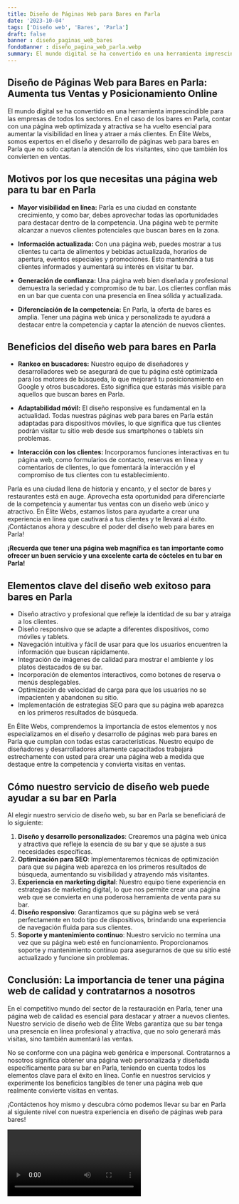 ```yaml
---
title: Diseño de Páginas Web para Bares en Parla
date: '2023-10-04'
tags: ['Diseño web', 'Bares', 'Parla']
draft: false
banner : diseño_paginas_web_bares
fondoBanner : diseño_pagina_web_parla.webp
summary: El mundo digital se ha convertido en una herramienta imprescindible para las empresas de todos los sectores. En el caso de los bares en Parla, contar con una página web optimizada y atractiva se ha vuelto esencial para aumentar la visibilidad en línea y atraer a más clientes. En Élite Webs, somos expertos en el diseño y desarrollo de páginas web para bares en Parla que no solo captan la atención de los visitantes, sino que también los convierten en ventas.
---
```


## Diseño de Páginas Web para Bares en Parla: Aumenta tus Ventas y Posicionamiento Online

El mundo digital se ha convertido en una herramienta imprescindible para las empresas de todos los sectores. En el caso de los bares en Parla, contar con una página web optimizada y atractiva se ha vuelto esencial para aumentar la visibilidad en línea y atraer a más clientes. En Élite Webs, somos expertos en el diseño y desarrollo de páginas web para bares en Parla que no solo captan la atención de los visitantes, sino que también los convierten en ventas.

## Motivos por los que necesitas una página web para tu bar en Parla

- **Mayor visibilidad en línea:** Parla es una ciudad en constante crecimiento, y como bar, debes aprovechar todas las oportunidades para destacar dentro de la competencia. Una página web te permite alcanzar a nuevos clientes potenciales que buscan bares en la zona.

- **Información actualizada:** Con una página web, puedes mostrar a tus clientes tu carta de alimentos y bebidas actualizada, horarios de apertura, eventos especiales y promociones. Esto mantendrá a tus clientes informados y aumentará su interés en visitar tu bar.

- **Generación de confianza:** Una página web bien diseñada y profesional demuestra la seriedad y compromiso de tu bar. Los clientes confían más en un bar que cuenta con una presencia en línea sólida y actualizada.

- **Diferenciación de la competencia:** En Parla, la oferta de bares es amplia. Tener una página web única y personalizada te ayudará a destacar entre la competencia y captar la atención de nuevos clientes.

## Beneficios del diseño web para bares en Parla

- **Rankeo en buscadores:** Nuestro equipo de diseñadores y desarrolladores web se asegurará de que tu página esté optimizada para los motores de búsqueda, lo que mejorará tu posicionamiento en Google y otros buscadores. Esto significa que estarás más visible para aquellos que buscan bares en Parla.

- **Adaptabilidad móvil:** El diseño responsive es fundamental en la actualidad. Todas nuestras páginas web para bares en Parla están adaptadas para dispositivos móviles, lo que significa que tus clientes podrán visitar tu sitio web desde sus smartphones o tablets sin problemas.

- **Interacción con los clientes:** Incorporamos funciones interactivas en tu página web, como formularios de contacto, reservas en línea y comentarios de clientes, lo que fomentará la interacción y el compromiso de tus clientes con tu establecimiento.

Parla es una ciudad llena de historia y encanto, y el sector de bares y restaurantes está en auge. Aprovecha esta oportunidad para diferenciarte de la competencia y aumentar tus ventas con un diseño web único y atractivo. En Élite Webs, estamos listos para ayudarte a crear una experiencia en línea que cautivará a tus clientes y te llevará al éxito. ¡Contáctanos ahora y descubre el poder del diseño web para bares en Parla!

**¡Recuerda que tener una página web magnífica es tan importante como ofrecer un buen servicio y una excelente carta de cócteles en tu bar en Parla!**

<GifSeo />

<Cta />

## Elementos clave del diseño web exitoso para bares en Parla

- Diseño atractivo y profesional que refleje la identidad de su bar y atraiga a los clientes.
- Diseño responsivo que se adapte a diferentes dispositivos, como móviles y tablets.
- Navegación intuitiva y fácil de usar para que los usuarios encuentren la información que buscan rápidamente.
- Integración de imágenes de calidad para mostrar el ambiente y los platos destacados de su bar.
- Incorporación de elementos interactivos, como botones de reserva o menús desplegables.
- Optimización de velocidad de carga para que los usuarios no se impacienten y abandonen su sitio.
- Implementación de estrategias SEO para que su página web aparezca en los primeros resultados de búsqueda.

En Élite Webs, comprendemos la importancia de estos elementos y nos especializamos en el diseño y desarrollo de páginas web para bares en Parla que cumplan con todas estas características. Nuestro equipo de diseñadores y desarrolladores altamente capacitados trabajará estrechamente con usted para crear una página web a medida que destaque entre la competencia y convierta visitas en ventas.

## Cómo nuestro servicio de diseño web puede ayudar a su bar en Parla

Al elegir nuestro servicio de diseño web, su bar en Parla se beneficiará de lo siguiente:

1. **Diseño y desarrollo personalizados**: Crearemos una página web única y atractiva que refleje la esencia de su bar y que se ajuste a sus necesidades específicas.
2. **Optimización para SEO**: Implementaremos técnicas de optimización para que su página web aparezca en los primeros resultados de búsqueda, aumentando su visibilidad y atrayendo más visitantes.
3. **Experiencia en marketing digital**: Nuestro equipo tiene experiencia en estrategias de marketing digital, lo que nos permite crear una página web que se convierta en una poderosa herramienta de venta para su bar.
4. **Diseño responsivo**: Garantizamos que su página web se verá perfectamente en todo tipo de dispositivos, brindando una experiencia de navegación fluida para sus clientes.
5. **Soporte y mantenimiento continuo**: Nuestro servicio no termina una vez que su página web esté en funcionamiento. Proporcionamos soporte y mantenimiento continuo para asegurarnos de que su sitio esté actualizado y funcione sin problemas.

## Conclusión: La importancia de tener una página web de calidad y contratarnos a nosotros

En el competitivo mundo del sector de la restauración en Parla, tener una página web de calidad es esencial para destacar y atraer a nuevos clientes. Nuestro servicio de diseño web de Élite Webs garantiza que su bar tenga una presencia en línea profesional y atractiva, que no solo generará más visitas, sino también aumentará las ventas.

No se conforme con una página web genérica e impersonal. Contratarnos a nosotros significa obtener una página web personalizada y diseñada específicamente para su bar en Parla, teniendo en cuenta todos los elementos clave para el éxito en línea. Confíe en nuestros servicios y experimente los beneficios tangibles de tener una página web que realmente convierte visitas en ventas.

¡Contáctenos hoy mismo y descubra cómo podemos llevar su bar en Parla al siguiente nivel con nuestra experiencia en diseño de páginas web para bares!

<Video />

<CtaBot job='Bares' city='Parla'/>

<Gmaps query='Parla+españa+maps' />